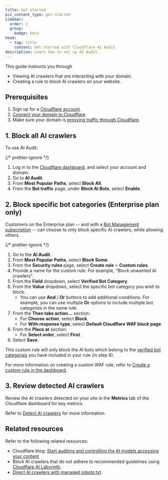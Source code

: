 ```yaml
---
title: Get started
pcx_content_type: get-started
sidebar:
  order: 2
  group:
    badge: beta
head:
  - tag: title
    content: Get started with Cloudflare AI Audit
description: Learn how to set up AI Audit.
---
```



This guide instructs you through

- Viewing AI crawlers that are interacting with your domain.
- Creating a rule to block AI crawlers on your website.

## Prerequisites

1. Sign up for a [Cloudflare account](https://dash.cloudflare.com/sign-up/).
2. [Connect your domain to Cloudflare](/fundamentals/manage-domains/add-site/).
3. Make sure your domain is [proxying traffic through Cloudflare](/fundamentals/concepts/how-cloudflare-works/#cloudflare-as-a-reverse-proxy).

## 1. Block all AI crawlers

To use AI Audit:

{/* prettier-ignore */}
<Steps>
1. Log in to the [Cloudflare dashboard](https://dash.cloudflare.com/), and select your account and domain.
2. Go to **AI Audit**.
3. From **Most Popular Paths**, select **Block All**.
4. From the **Bot traffic** page, under **Block AI Bots**, select **Enable**.
</Steps>

## 2. Block specific bot categories (Enterprise plan only)

Customers on the Enterprise plan -- and with a [Bot Management subscription](/bots/plans/bm-subscription/) -- can choose to only block specific AI crawlers, while allowing others.

{/* prettier-ignore */}
<Steps>
1. Go to the **AI Audit**.
2. From **Most Popular Paths**, select **Block Some**.
3. From the **Security rules** page, select **Create rule** > **Custom rules**.
4. Provide a name for the custom rule. For example, "Block unwanted AI crawlers".
5. From the **Field** dropdown, select **Verified Bot Category**.
6. From the **Value** dropdown, select the specific bot category you wish to block.
   - You can use **And** / **Or** buttons to add additional conditions. For example, you can use multiple **Or** options to include multiple bot categories in the same rule.
7. From the **Then take action...** section:
   - For **Choose action**, select **Block**.
   - For **With response type**, select **Default Cloudflare WAF block page**.
8. From the **Place at** section:
   - For **Select order**, select **First**.
9. Select **Save**.
</Steps>

This custom rule will only block the AI bots which belong to the [verified bot categories](/bots/concepts/bot/verified-bots/categories/) you have included in your rule (in step 6).

For more information on creating a custom WAF rule, refer to [Create a custom rule in the dashboard](/waf/custom-rules/create-dashboard/).

## 3. Review detected AI crawlers

Review the AI crawlers detected on your site in the **Metrics** tab of the Cloudflare dashboard for key metrics.

Refer to [Detect AI crawlers](/ai-audit/features/detect-ai-crawlers/) for more information.

## Related resources

Refer to the following related resources:

- Cloudflare blog: [Start auditing and controlling the AI models accessing your content](https://blog.cloudflare.com/nl-nl/cloudflare-ai-audit-control-ai-content-crawlers/)
- Block AI crawlers that do not adhere to recommended guidelines using [Cloudflare AI Labyrinth](/bots/additional-configurations/ai-labyrinth/).
- [Direct AI crawlers with managed robots.txt](/bots/additional-configurations/managed-robots-txt/).
